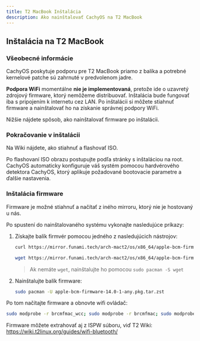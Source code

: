 ```yaml
---
title: T2 MacBook Inštalácia
description: Ako nainštalovať CachyOS na T2 MacBook
---
```


## Inštalácia na T2 MacBook


### Všeobecné informácie

CachyOS poskytuje podporu pre T2 MacBook priamo z balíka a potrebné kernelové patche sú zahrnuté v predvolenom jadre.

**Podpora WiFi** momentálne **nie je implementovaná**, pretože ide o uzavretý zdrojový firmware, ktorý nemôžeme distribuovať.
Inštalácia bude fungovať iba s pripojením k internetu cez LAN. Po inštalácii si môžete stiahnuť firmware a nainštalovať ho na získanie správnej podpory WiFi.

Nižšie nájdete spôsob, ako nainštalovať firmware po inštalácii.

### Pokračovanie v inštalácii

Na Wiki nájdete, ako stiahnuť a flashovať ISO.

Po flashovaní ISO obrazu postupujte podľa stránky s inštaláciou na root.
CachyOS automaticky konfiguruje váš systém pomocou hardvérového detektora CachyOS, ktorý aplikuje požadované bootovacie parametre a ďalšie nastavenia.

### Inštalácia firmware

Firmware je možné stiahnuť a načítať z iného mirroru, ktorý nie je hostovaný u nás.

Po spustení do nainštalovaného systému vykonajte nasledujúce príkazy:

<Steps>

1. Získajte balík firmvér pomocou jedného z nasledujúcich nástrojov:

    <Tabs>

    <TabItem label="použitie curl">

    ```sh
    curl https://mirror.funami.tech/arch-mact2/os/x86_64/apple-bcm-firmware-14.0-1-any.pkg.tar.zst -o apple-bcm-firmware-14.0-1-any.pkg.tar.zst
    ```

    </TabItem>
    <TabItem label="použitie wget">

    ```sh
    wget https://mirror.funami.tech/arch-mact2/os/x86_64/apple-bcm-firmware-14.0-1-any.pkg.tar.zst
    ```
    > Ak nemáte `wget`, nainštalujte ho pomocou `sudo pacman -S wget`

    </TabItem>
    </Tabs>

2. Nainštalujte balík firmware:
    ```sh
    sudo pacman -U apple-bcm-firmware-14.0-1-any.pkg.tar.zst
    ```

</Steps>

Po tom načítajte firmware a obnovte wifi ovládač:
```bash
sudo modprobe -r brcmfmac_wcc; sudo modprobe -r brcmfmac; sudo modprobe brcmfmac
```

Firmware môžete extrahovať aj z ISPW súboru, viď T2 Wiki:
https://wiki.t2linux.org/guides/wifi-bluetooth/
